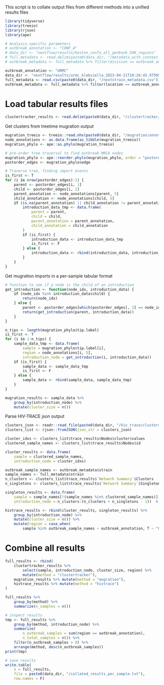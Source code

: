 This script is to collate output files from different methods into a unified results files

```r
library(tidyverse)
library(treeio)
library(rjson)
library(ape)

# Analysis-specific parameters
# outbreak_annotation <- "CONF_A"
# data_dir <- "nextflow/results/boston_confa_all_genbank_500_regions"
# full_metadata <- read.delim(paste0(data_dir, "/metadata_with_context.tsv"))
# outbreak_metadata <- full_metadata %>% filter(division == outbreak_annotation)

outbreak_annotation <- "URMC"
data_dir <- "nextflow/results/urmc_klebsiella_2023-04-21T10:26:45.975059-07:00"
full_metadata <- read.csv(paste0(data_dir, "/nextstrain_metadata.csv"))
outbreak_metadata <- full_metadata %>% filter(location == outbreak_annotation)
```

# Load tabular results files
```r
clustertracker_results <- read.delim(paste0(data_dir, "/clustertracker/introductions.tsv"))
```

Get clusters from treetime mugration output
```r
mugration_treeio <- treeio::read.nhx(paste0(data_dir, "/mugration/annotated_tree.nhx"))
node_annotations <- as.data.frame(as_tibble(mugration_treeio))
mugration_phylo <- ape::as.phylo(mugration_treeio)

# pre-order tree traversal to find outbreak MRCA nodes
mugration_phylo <- ape::reorder.phylo(mugration_phylo, order = "postorder", index.only = F)
postorder_edges <- mugration_phylo$edge

# Traverse tree, finding import events
is_first <- T
for (i in nrow(postorder_edges):1) {
    parent <- postorder_edges[i, 1]
    child <- postorder_edges[i, 2]
    parent_annotation <- node_annotations[parent, 5]
    child_annotation <- node_annotations[child, 5]
    if (is.na(parent_annotation) || child_annotation != parent_annotation) {
        introduction_data_tmp <- data.frame(
            parent = parent,
            child = child,
            parent_annotation = parent_annotation,
            child_annotation = child_annotation
        )
        if (is_first) {
            introduction_data <- introduction_data_tmp
            is_first <- F
        } else {
            introduction_data <- rbind(introduction_data, introduction_data_tmp)
        }
    }  
}
```

Get mugration imports in a per-sample tabular format
```r
# function to see if a node is the child of an introduction
get_introduction <- function(node_idx, introduction_data) {
    if (node_idx %in% introduction_data$child) {
        return(node_idx)
    } else {
        parent <- postorder_edges[which(postorder_edges[, 2] == node_idx), 1]
        return(get_introduction(parent, introduction_data))
    }
}

n_tips <- length(mugration_phylo$tip.label)
is_first <- T
for (i in 1:n_tips) {
    sample_data_tmp <- data.frame(
        sample = mugration_phylo$tip.label[i],
        region = node_annotations[i, 5],
        introduction_node = get_introduction(i, introduction_data))
    if (is_first) {
        sample_data <- sample_data_tmp
        is_first <- F
    } else {
        sample_data <- rbind(sample_data, sample_data_tmp)
    }
}

mugration_results <- sample_data %>%
    group_by(introduction_node) %>%
    mutate(cluster_size = n())
```

Parse HIV-TRACE json output
```r
clusters_json <- readr::read_file(paste0(data_dir, "/hiv_trace/clusters.json"))
clusters_list <- rjson::fromJSON(json_str = clusters_json)

cluster_idxs <- clusters_list$trace_results$Nodes$cluster$values
clustered_sample_names <- clusters_list$trace_results$Nodes$id

cluster_results <- data.frame(
    sample = clustered_sample_names,
    introduction_node = cluster_idxs)

outbreak_sample_names <- outbreak_metadata$strain
sample_names <- full_metadata$strain
n_clusters <- clusters_list$trace_results$`Network Summary`$Clusters
n_singletons <- clusters_list$trace_results$`Network Summary`$Singletons

singleton_results <- data.frame(
    sample = sample_names[!(sample_names %in% clustered_sample_names)],
    introduction_node = n_clusters:(n_clusters + n_singletons - 1))  # hivtrace clusters are zero-indexed

hivtrace_results <- rbind(cluster_results, singleton_results) %>% 
    group_by(introduction_node) %>% 
    mutate(cluster_size = n()) %>%
    mutate(region = case_when(
        sample %in% outbreak_sample_names ~ outbreak_annotation, T ~ "Other"))
```

# Combine all results
```r
full_results <- rbind(
    clustertracker_results %>% 
        select(sample, introduction_node, cluster_size, region) %>%
        mutate(method = "clustertracker"),
    mugration_results %>% mutate(method = "mugration"),
    hivtrace_results %>% mutate(method = "hivtrace")
)

full_results %>%
    group_by(method) %>%
    summarize(n_samples = n())

# inspect results
tmp <- full_results %>%
    group_by(method, introduction_node) %>%
    summarize(
        n_outbreak_samples = sum(region == outbreak_annotation),
        n_total_samples = n()) %>%
    filter(n_outbreak_samples > 0) %>%
    arrange(method, desc(n_outbreak_samples))
print(tmp)

# save results
write.table(
    x = full_results, 
    file = paste0(data_dir, "/collated_results_per_sample.txt"),
    row.names = F)
```